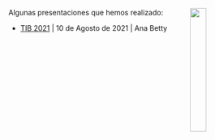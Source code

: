 
<img src="Fig/logo_Rladies_Qro.png" style="width:25%; margin-right: 20px" align="right">

Algunas presentaciones que hemos realizado:


- [TIB 2021]("additional/2021TIB_Rladies/main.html") | 10 de Agosto de 2021 | Ana Betty



